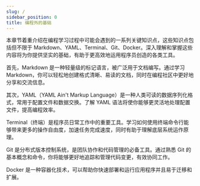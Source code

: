 ```yaml
---
slug: /
sidebar_position: 0
title: 编程外的基础
---
```

本章节着重介绍在编程学习过程中可能会遇到的一系列关键知识点，这些知识点包括但不限于 Markdown、YAML、Terminal、Git、Docker。深入理解和掌握这些内容将为你提供坚实的基础，有助于更高效地运用程序员创造的各类工具。

首先，Markdown 是一种轻量级的标记语言，被广泛用于文档编写。通过学习 Markdown，你可以轻松地创建格式清晰、易读的文档，同时在编程社区中更好地分享和交流信息。

其次，YAML（YAML Ain't Markup Language）是一种人类可读的数据序列化格式，常用于配置文件和数据交换。了解 YAML 语法将使你能够更灵活地处理配置文件，提高编程效率。

Terminal（终端）是程序员日常工作中的重要工具。学习如何使用终端命令行能够带来更多的操作自由度，加速任务完成速度，同时有助于理解底层系统运作原理。

Git 是分布式版本控制系统，是团队协作和代码管理的必备工具。通过熟悉 Git 的基本概念和命令，你将能够更好地追踪和管理代码变更，有效协同工作。

Docker 是一种容器化技术，可以帮助你快速部署和运行应用程序并且易于迁移和扩展。

<DocCardList />